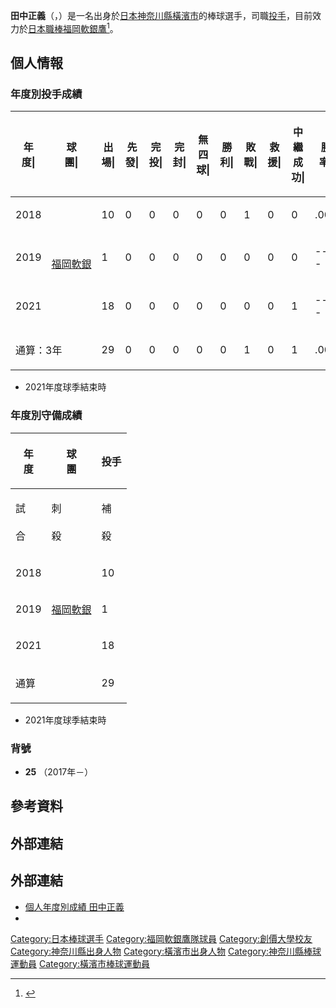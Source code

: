 {{Infobox NPB player|
|name=田中正義|
|image=Tanaka-seigi.jpg|
|width=300|
|position=投手|
|team=福岡軟銀鷹|
|number=25|
|bats=右|
|throws=右|
|birthdate={{birth_date_and_age|1994|7|19|mf=y}}|
|birthplace={{JPN}}[[神奈川縣|神奈川縣]][[橫濱市|橫濱市]]|
|debutdate=4月1日
|debutyear=2018年
|debutteam=福岡軟銀鷹
|statyear=2021年球季
|stat1label=勝投－敗投
|stat1value=0－1
|stat2label=中繼－救援
|stat2value=1－0
|stat3label=三振－四死
|stat3value=29－16
|stat4label=防禦率
|stat4value=4.94
|teams=<nowiki></nowiki> 
*創價高等學校
*[[創價大學|創價大學]]
*[[福岡軟銀鷹|福岡軟銀鷹]]（2017年－）
}}
{{MedalTableTop}}
{{MedalCountry|{{JPN}}}}
{{MedalSport|男子棒球}}
{{MedalCompetition|夏季世界大學運動會}}
{{MedalGold|[[2015年夏季世界大學運動會|2015年 光州]]|[[2015年夏季世界大學運動會棒球比賽|隊際]]}}
{{MedalBottom}}
{{世大運獎牌記錄
|項目=棒球
|a1=2015
|b1=1
|c1=
}}
{{Japanese|japanese=田中 正義|kana=たなか せいぎ|romaji=Tanaka Seigi}}

'''田中正義'''（{{jpn|j=田中 正義|hg=たなか せいぎ|rm=Tanaka Seigi}}，{{bd|1994年|7月19日||catIdx=Tanaka, Seigi}}）是一名出身於[[日本|日本]][[神奈川縣|神奈川縣]][[橫濱市|橫濱市]]的棒球選手，司職[[投手|投手]]，目前效力於[[日本職棒|日本職棒]][[福岡軟銀鷹|福岡軟銀鷹]]<ref>{{Cite news|title=12球団競合あるぞ！　田中正義投手ドラフトロード - 大学・社会人 : 日刊スポーツ|newspaper=[[日刊體育|日刊體育]]|date=2016-06-20|url=http://www.nikkansports.com/baseball/news/1590251.html|accessdate=2016-10-25|archive-date=2020-12-04|archive-url=https://web.archive.org/web/20201204204512/https://www.nikkansports.com/baseball/news/1590251.html|dead-url=no}}</ref>。

== 個人情報 ==
=== 年度別投手成績 ===
{| class="wikitable" style="text-align:right; font-size:small"
|-bgcolor="#efefef"
!年<br>度|!!球<br>團|!!出<br>場|!!先<br>發|!!完<br>投|!!完<br>封|!!無<br>四<br>球|!!勝<br>利|!!敗<br>戰|!!救<br>援|!!中<br>繼<br>成<br>功|!!勝<br>率|!!打<br>者|!!投<br>球<br>局<br>數|!!被<br>安<br>打|!!被<br>全<br>壘<br>打|!!保<br>送|!!敬<br>遠|!!觸<br>身<br>球|!!三<br>振<br>數|!!暴<br>投|!!犯<br>規|!!失分|!!自<br>責<br>分|!!防<br>禦<br>率|!!WHIP
|-
|style="text-align:center;"|2018
|rowspan="3" style="text-align: center; white-space: nowrap;"|[[福岡軟銀鷹|福岡軟銀]]
|10||0||0||0||0||0||1||0||0||.000||64||13.2||18||6||6||0||0||15||0||0||13||13||8.56||1.76
|-
|style="text-align: center;"|2019
|1||0||0||0||0||0||0||0||0||----||5||0.2||1||0||2||0||0||0||0||0||0||0||0.00||4.50
|-
|style="text-align:center;"|2021
|18||0||0||0||0||0||0||0||1||----||67||16.2||9||2||8||0||0||14||3||0||5||4||2.16||1.02
|-
!colspan="2"|通算：3年
|29||0||0||0||0||0||1||0||1||.000||136||31.0||28||8||16||0||0||29||3||0||18||17||4.94||1.42
|}
* 2021年度球季結束時

=== 年度別守備成績 ===
{| class="wikitable" style="text-align: right; font-size: small; border-collapse:collapse; padding: 1px;"
!rowspan="2"|年<br />度!!rowspan="2"|球<br />團!!colspan="10"|投手
|-style="line-height:1.25em;"
!試<br /><br />合!!刺<br /><br />殺!!補<br /><br />殺!!失<br /><br />誤!!雙<br /><br />殺!!守<br />備<br />率
|-
|style="text-align: center;"|2018
|rowspan="3" style="text-align: center; white-space: nowrap;"|[[福岡軟銀鷹|福岡軟銀]]
|10||1||3||0||0||1.000
|-
|style="text-align:center;"|2019
|1||0||0||0||0||----
|-
|style="text-align:center;"|2021
|18||3||0||0||0||1.000
|-
!colspan="2"|通算
|29||4||3||0||0||1.000
|}
* 2021年度球季結束時

=== 背號 ===
* '''25''' （2017年－）

== 參考資料 ==
{{Reflist}}

== 外部連結 ==
== 外部連結 ==
* [https://npb.jp/bis/players/31235134.html 個人年度別成績 田中正義] {{Wayback|url=https://npb.jp/bis/players/31235134.html |date=20201125022706 }} {{ja icon}} 
* {{Baseballstats|brm=tanaka000sei}}

{{福岡軟體銀行鷹球團球員名單}}
{{DEFAULTSORT:Tanaka, Seigi}}
[[Category:日本棒球選手|Category:日本棒球選手]]
[[Category:福岡軟銀鷹隊球員|Category:福岡軟銀鷹隊球員]]
[[Category:創價大學校友|Category:創價大學校友]]
[[Category:神奈川縣出身人物|Category:神奈川縣出身人物]]
[[Category:橫濱市出身人物|Category:橫濱市出身人物]]
[[Category:神奈川縣棒球運動員|Category:神奈川縣棒球運動員]]
[[Category:橫濱市棒球運動員|Category:橫濱市棒球運動員]]